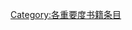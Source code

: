 {{Articles by Importance|topic=书籍|project=书籍|format=toc}}
{{Wikipedia category}}
{{emptycat}}

[[Category:各重要度书籍条目|Category:各重要度书籍条目]]